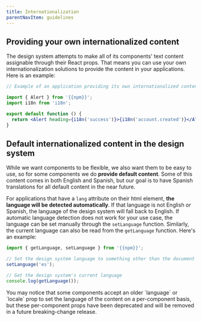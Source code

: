 ```yaml
---
title: Internationalization
parentNavItem: guidelines
---
```


## Providing your own internationalized content

The design system attempts to make all of its components' text content assignable through their React props. That means you can use your own internationalization solutions to provide the content in your applications. Here is an example:

```jsx
// Example of an application providing its own internationalized content

import { Alert } from '{{npm}}';
import i18n from 'i18n';

export default function () {
  return <Alert heading={i18n('success')}>{i18n('account.created')}</Alert>;
}
```

## Default internationalized content in the design system

<!-- TODO: Once it is true that all default content is internationalized, we can use this opening paragraph instead
While we want components to be flexible, we also want them to be easy to use, so for some components we do **provide default content**. When we do this, the content comes in English and Spanish.
-->

<!-- TODO: Replace this paragraph with the above paragraph -->

While we want components to be flexible, we also want them to be easy to use, so for some components we do **provide default content**. Some of this content comes in both English and Spanish, but our goal is to have Spanish translations for all default content in the near future.

For applications that have a `lang` attribute on their html element, **the language will be detected automatically**. If that language is not English or Spanish, the language of the design system will fall back to English. If automatic language detection does not work for your use case, the language can be set manually through the `setLanguage` function. Similarly, the current language can also be read from the `getLanguage` function. Here's an example:

```jsx
import { getLanguage, setLanguage } from '{{npm}}';

// Set the design system language to something other than the document's detected language
setLanguage('es');

// Get the design system's current language
console.log(getLanguage());
```

<Alert heading="Deprecated per-component langauge props" variation="warn" className="ds-u-margin-top--3">
   <p class="ds-c-alert__text">
      You may notice that some components accept an older `language` or `locale` prop to set the language of the content on a per-component basis, but these per-component props have been deprecated and will be removed in a future breaking-change release.
    </p>
</Alert>
